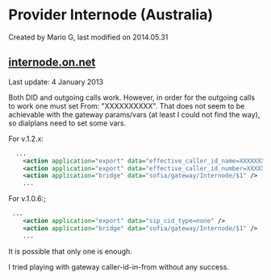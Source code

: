 
# Provider Internode (Australia) 

 Created by  Mario G, last modified on 2014.05.31

## [internode.on.net](http://internode.on.net)

Last update: 4 January 2013

Both DID and outgoing calls work. However, in order for the outgoing calls to work one must set From: "XXXXXXXXXX". That does not seem to be achievable with the gateway params/vars (at least I could not find the way), so dialplans need to set some vars.

  
For v.1.2.x:

```xml
  ...
    <action application="export" data="effective_caller_id_name=XXXXXXXXXX" />
    <action application="export" data="effective_caller_id_number=XXXXXXXXXX" />
    <action application="bridge" data="sofia/gateway/Internode/$1" />
    ...
```

For v.1.0.6:;

```xml
 ...
    <action application="export" data="sip_cid_type=none" />
    <action application="bridge" data="sofia/gateway/Internode/$1" />
    ...
```

It is possible that only one is enough.

I tried playing with gateway caller-id-in-from without any success.


